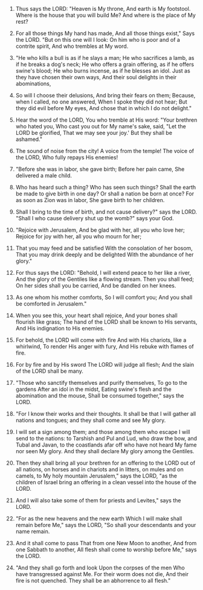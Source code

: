 
1. Thus says the LORD: "Heaven is My throne, And earth is My footstool. Where is the house that you will build Me? And where is the place of My rest?

2. For all those things My hand has made, And all those things exist," Says the LORD. "But on this one will I look: On him who is poor and of a contrite spirit, And who trembles at My word.

3. "He who kills a bull is as if he slays a man; He who sacrifices a lamb, as if he breaks a dog's neck; He who offers a grain offering, as if he offers swine's blood; He who burns incense, as if he blesses an idol. Just as they have chosen their own ways, And their soul delights in their abominations,

4. So will I choose their delusions, And bring their fears on them; Because, when I called, no one answered, When I spoke they did not hear; But they did evil before My eyes, And chose that in which I do not delight."

5. Hear the word of the LORD, You who tremble at His word: "Your brethren who hated you, Who cast you out for My name's sake, said, "Let the LORD be glorified, That we may see your joy.' But they shall be ashamed."

6. The sound of noise from the city! A voice from the temple! The voice of the LORD, Who fully repays His enemies!

7. "Before she was in labor, she gave birth; Before her pain came, She delivered a male child.

8. Who has heard such a thing? Who has seen such things? Shall the earth be made to give birth in one day? Or shall a nation be born at once? For as soon as Zion was in labor, She gave birth to her children.

9. Shall I bring to the time of birth, and not cause delivery?" says the LORD. "Shall I who cause delivery shut up the womb?" says your God.

10. "Rejoice with Jerusalem, And be glad with her, all you who love her; Rejoice for joy with her, all you who mourn for her;

11. That you may feed and be satisfied With the consolation of her bosom, That you may drink deeply and be delighted With the abundance of her glory."

12. For thus says the LORD: "Behold, I will extend peace to her like a river, And the glory of the Gentiles like a flowing stream. Then you shall feed; On her sides shall you be carried, And be dandled on her knees.

13. As one whom his mother comforts, So I will comfort you; And you shall be comforted in Jerusalem."

14. When you see this, your heart shall rejoice, And your bones shall flourish like grass; The hand of the LORD shall be known to His servants, And His indignation to His enemies.

15. For behold, the LORD will come with fire And with His chariots, like a whirlwind, To render His anger with fury, And His rebuke with flames of fire.

16. For by fire and by His sword The LORD will judge all flesh; And the slain of the LORD shall be many.

17. "Those who sanctify themselves and purify themselves, To go to the gardens After an idol in the midst, Eating swine's flesh and the abomination and the mouse, Shall be consumed together," says the LORD.

18. "For I know their works and their thoughts. It shall be that I will gather all nations and tongues; and they shall come and see My glory.

19. I will set a sign among them; and those among them who escape I will send to the nations: to Tarshish and Pul and Lud, who draw the bow, and Tubal and Javan, to the coastlands afar off who have not heard My fame nor seen My glory. And they shall declare My glory among the Gentiles.

20. Then they shall bring all your brethren for an offering to the LORD out of all nations, on horses and in chariots and in litters, on mules and on camels, to My holy mountain Jerusalem," says the LORD, "as the children of Israel bring an offering in a clean vessel into the house of the LORD.

21. And I will also take some of them for priests and Levites," says the LORD.

22. "For as the new heavens and the new earth Which I will make shall remain before Me," says the LORD, "So shall your descendants and your name remain.

23. And it shall come to pass That from one New Moon to another, And from one Sabbath to another, All flesh shall come to worship before Me," says the LORD.

24. "And they shall go forth and look Upon the corpses of the men Who have transgressed against Me. For their worm does not die, And their fire is not quenched. They shall be an abhorrence to all flesh."


